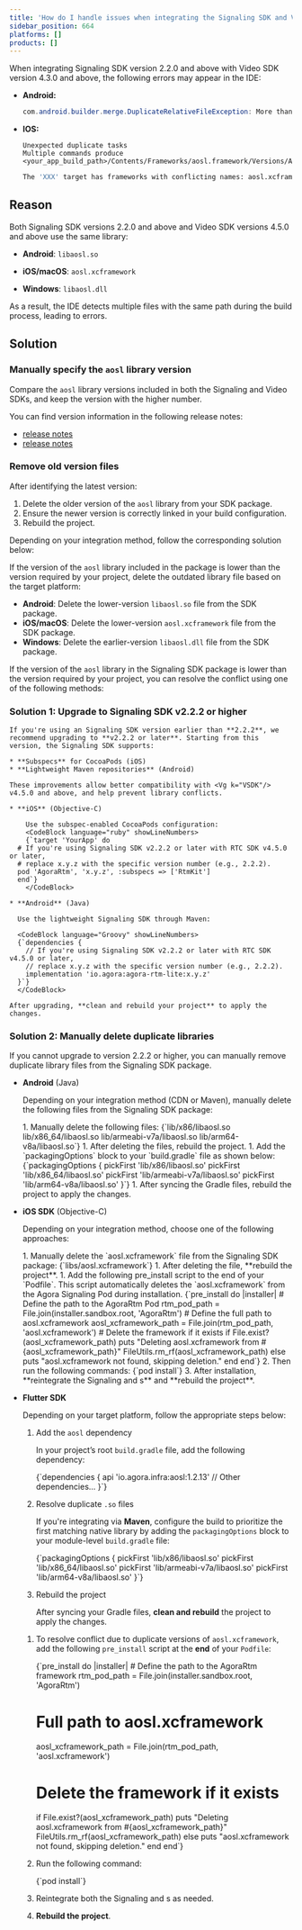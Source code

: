 ```yaml
---
title: 'How do I handle issues when integrating the Signaling SDK and Video SDK simultaneously?'
sidebar_position: 664
platforms: []
products: []
---
```




When integrating Signaling SDK version 2.2.0 and above with Video SDK version 4.3.0 and above, the following errors may appear in the IDE:

- **Android:**
    ```java
    com.android.builder.merge.DuplicateRelativeFileException: More than one file was found with OS independent path 'lib/x86/libaosl.so'
    ```

- **IOS:**

    ```objc
    Unexpected duplicate tasks
    Multiple commands produce <your_app_build_path>/Contents/Frameworks/aosl.framework/Versions/A'
    ```

    ```bash
    The 'XXX' target has frameworks with conflicting names: aosl.xcframework.
    ```

## Reason

Both Signaling SDK versions 2.2.0 and above and Video SDK versions 4.5.0 and above use the same library:

  - **Android**: `libaosl.so`

  - **iOS/macOS**: `aosl.xcframework`

  - **Windows**: `libaosl.dll`

As a result, the IDE detects multiple files with the same path during the build process, leading to errors.

## Solution


### Manually specify the `aosl` library version

Compare the `aosl` library versions included in both the Signaling and Video SDKs, and keep the version with the higher number.

You can find version information in the following release notes:

* [<Vg k="VSDK"/> release notes](/video-calling/overview/release-notes)
* [<Vg k="SIG"/> release notes](/signaling/overview/release-notes)

### Remove old version files

After identifying the latest version:

1. Delete the older version of the `aosl` library from your SDK package.
2. Ensure the newer version is correctly linked in your build configuration.
3. Rebuild the project.

Depending on your integration method, follow the corresponding solution below:

<Tabs>
  <TabItem value="video-sdk" label="Video SDK">

  If the version of the `aosl` library included in the <Vg k="VSDK"/> package is lower than the version required by your project, delete the outdated library file based on the target platform:

  * **Android**: Delete the lower-version `libaosl.so` file from the SDK package.
  * **iOS/macOS**: Delete the lower-version `aosl.xcframework` file from the SDK package.
  * **Windows**: Delete the earlier-version `libaosl.dll` file from the SDK package.
  </TabItem>
  <TabItem value="sig-sdk" label="Signaling SDK">
  
  If the version of the `aosl` library in the Signaling SDK package is lower than the version required by your project, you can resolve the conflict using one of the following methods:

  ### **Solution 1: Upgrade to Signaling SDK v2.2.2 or higher**

    If you're using an Signaling SDK version earlier than **2.2.2**, we recommend upgrading to **v2.2.2 or later**. Starting from this version, the Signaling SDK supports:

    * **Subspecs** for CocoaPods (iOS)
    * **Lightweight Maven repositories** (Android)

    These improvements allow better compatibility with <Vg k="VSDK"/> v4.5.0 and above, and help prevent library conflicts.

    * **iOS** (Objective-C)

        Use the subspec-enabled CocoaPods configuration:
        <CodeBlock language="ruby" showLineNumbers>
        {`target 'YourApp' do
      # If you're using Signaling SDK v2.2.2 or later with RTC SDK v4.5.0 or later,
      # replace x.y.z with the specific version number (e.g., 2.2.2).
      pod 'AgoraRtm', 'x.y.z', :subspecs => ['RtmKit']
      end`}
        </CodeBlock>

    * **Android** (Java)

      Use the lightweight Signaling SDK through Maven:

      <CodeBlock language="Groovy" showLineNumbers>
      {`dependencies {
        // If you're using Signaling SDK v2.2.2 or later with RTC SDK v4.5.0 or later,
        // replace x.y.z with the specific version number (e.g., 2.2.2).
        implementation 'io.agora:agora-rtm-lite:x.y.z'
      }`}
      </CodeBlock>

    After upgrading, **clean and rebuild your project** to apply the changes.

### **Solution 2: Manually delete duplicate libraries**

If you cannot upgrade to version 2.2.2 or higher, you can manually remove duplicate library files from the Signaling SDK package.

  * **Android** (Java)

    Depending on your integration method (CDN or Maven), manually delete the following files from the Signaling SDK package:

    <Tabs>
      <TabItem value="Android-cdn" label="Using CDN">
        1. Manually delete the following files:
            <CodeBlock language="Groovy" showLineNumbers>
            {`lib/x86/libaosl.so  
           lib/x86_64/libaosl.so  
           lib/armeabi-v7a/libaosl.so  
           lib/arm64-v8a/libaosl.so`}
            </CodeBlock>
        1. After deleting the files, rebuild the project.
      </TabItem>
      <TabItem value="Android-maven" label="Using Maven">
        1. Add the `packagingOptions` block to your `build.gradle` file as shown below:
            <CodeBlock language="Groovy" showLineNumbers>
            {`packagingOptions {
             pickFirst 'lib/x86/libaosl.so'
             pickFirst 'lib/x86_64/libaosl.so'
             pickFirst 'lib/armeabi-v7a/libaosl.so'
             pickFirst 'lib/arm64-v8a/libaosl.so'
           }`}
            </CodeBlock>
        1. After syncing the Gradle files, rebuild the project to apply the changes.
      </TabItem>
    </Tabs>

  * **iOS SDK** (Objective-C)

    Depending on your integration method, choose one of the following approaches:

    <Tabs>
      <TabItem value="ios-cdn" label="Using CDN">
        1. Manually delete the `aosl.xcframework` file from the Signaling SDK package:
            <CodeBlock language="groovy" showLineNumbers>
            {`libs/aosl.xcframework`}
            </CodeBlock>
        1. After deleting the file, **rebuild the project**.
      </TabItem>
      <TabItem value="ios-cocoapods" label="Using CocoaPods">
        1. Add the following pre_install script to the end of your `Podfile`. This script automatically deletes the `aosl.xcframework` from the Agora Signaling Pod during installation.
            <CodeBlock language="ruby" showLineNumbers>
            {`pre_install do |installer|
             # Define the path to the AgoraRtm Pod
             rtm_pod_path = File.join(installer.sandbox.root, 'AgoraRtm')
             # Define the full path to aosl.xcframework
             aosl_xcframework_path = File.join(rtm_pod_path, 'aosl.xcframework')
             # Delete the framework if it exists
             if File.exist?(aosl_xcframework_path)
               puts "Deleting aosl.xcframework from #{aosl_xcframework_path}"
               FileUtils.rm_rf(aosl_xcframework_path)
             else
               puts "aosl.xcframework not found, skipping deletion."
             end
           end`}
            </CodeBlock>
          2. Then run the following commands:
          <CodeBlock language="bash" showLineNumbers>
          {`pod install`}
          </CodeBlock>
          3. After installation, **reintegrate the Signaling and <Vg k="VSDK"/>s** and **rebuild the project**.
      </TabItem>
    </Tabs>

  * **Flutter SDK**
    
    Depending on your target platform, follow the appropriate steps below:

    <Tabs>
     <TabItem value="android" label="Android">
    
      1. Add the `aosl` dependency

          In your project’s root `build.gradle` file, add the following dependency:

            <CodeBlock language="bash" showLineNumbers>
            {`dependencies {
            api 'io.agora.infra:aosl:1.2.13'
            // Other dependencies...
          }`}
            </CodeBlock>

      2. Resolve duplicate `.so` files

          If you're integrating via **Maven**, configure the build to prioritize the first matching native library by adding the `packagingOptions` block to your module-level `build.gradle` file:

            <CodeBlock language="bash" showLineNumbers>
            {`packagingOptions {
              pickFirst 'lib/x86/libaosl.so'
              pickFirst 'lib/x86_64/libaosl.so'
              pickFirst 'lib/armeabi-v7a/libaosl.so'
              pickFirst 'lib/arm64-v8a/libaosl.so'
            }`}
            </CodeBlock>

      3. Rebuild the project

          After syncing your Gradle files, **clean and rebuild** the project to apply the changes.
     </TabItem>
     <TabItem value="ios" label="iOS">

      1. To resolve conflict due to duplicate versions of `aosl.xcframework`, add the following `pre_install` script at the **end** of your `Podfile`:

          <CodeBlock language="bash" showLineNumbers>
          {`pre_install do |installer|
            # Define the path to the AgoraRtm framework
            rtm_pod_path = File.join(installer.sandbox.root, 'AgoraRtm')

            # Full path to aosl.xcframework
            aosl_xcframework_path = File.join(rtm_pod_path, 'aosl.xcframework')

            # Delete the framework if it exists
            if File.exist?(aosl_xcframework_path)
              puts "Deleting aosl.xcframework from #{aosl_xcframework_path}"
              FileUtils.rm_rf(aosl_xcframework_path)
            else
              puts "aosl.xcframework not found, skipping deletion."
            end
          end`}
          </CodeBlock>

      2. Run the following command:

          <CodeBlock language="bash" showLineNumbers>
          {`pod install`}
          </CodeBlock>

      3. Reintegrate both the Signaling and <Vg k="VSDK"/>s as needed.

      4. **Rebuild the project**.
     </TabItem>
    </Tabs>

  </TabItem>
</Tabs>

























